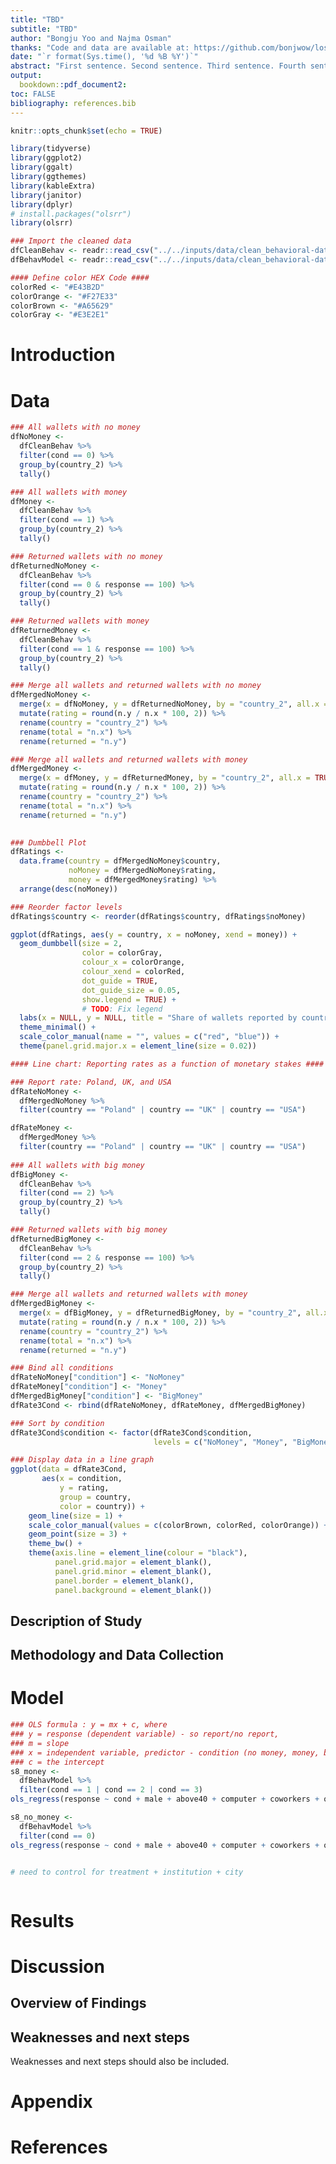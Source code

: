 ```yaml
---
title: "TBD"
subtitle: "TBD"
author: "Bongju Yoo and Najma Osman"
thanks: "Code and data are available at: https://github.com/bonjwow/lost-wallet"
date: "`r format(Sys.time(), '%d %B %Y')`"
abstract: "First sentence. Second sentence. Third sentence. Fourth sentence."
output:
  bookdown::pdf_document2:
toc: FALSE
bibliography: references.bib
---
```


```r
knitr::opts_chunk$set(echo = TRUE)

library(tidyverse)
library(ggplot2)
library(ggalt)
library(ggthemes)
library(kableExtra)
library(janitor)
library(dplyr)
# install.packages("olsrr")
library(olsrr)

### Import the cleaned data
dfCleanBehav <- readr::read_csv("../../inputs/data/clean_behavioral-data.csv")
dfBehavModel <- readr::read_csv("../../inputs/data/clean_behavioral-data_model.csv")
```

```r
#### Define color HEX Code ####
colorRed <- "#E43B2D"
colorOrange <- "#F27E33"
colorBrown <- "#A65629"
colorGray <- "#E3E2E1"
```


# Introduction



# Data

```r
### All wallets with no money
dfNoMoney <- 
  dfCleanBehav %>%
  filter(cond == 0) %>%
  group_by(country_2) %>%
  tally()

### All wallets with money
dfMoney <- 
  dfCleanBehav %>%
  filter(cond == 1) %>%
  group_by(country_2) %>%
  tally()

### Returned wallets with no money
dfReturnedNoMoney <-
  dfCleanBehav %>%
  filter(cond == 0 & response == 100) %>%
  group_by(country_2) %>%
  tally()

### Returned wallets with money
dfReturnedMoney <-
  dfCleanBehav %>%
  filter(cond == 1 & response == 100) %>%
  group_by(country_2) %>%
  tally()

### Merge all wallets and returned wallets with no money
dfMergedNoMoney <-
  merge(x = dfNoMoney, y = dfReturnedNoMoney, by = "country_2", all.x = TRUE) %>%
  mutate(rating = round(n.y / n.x * 100, 2)) %>%
  rename(country = "country_2") %>%
  rename(total = "n.x") %>%
  rename(returned = "n.y")

### Merge all wallets and returned wallets with money
dfMergedMoney <-
  merge(x = dfMoney, y = dfReturnedMoney, by = "country_2", all.x = TRUE) %>%
  mutate(rating = round(n.y / n.x * 100, 2)) %>%
  rename(country = "country_2") %>%
  rename(total = "n.x") %>%
  rename(returned = "n.y")
  
```


```r

### Dumbbell Plot
dfRatings <- 
  data.frame(country = dfMergedNoMoney$country,
             noMoney = dfMergedNoMoney$rating,
             money = dfMergedMoney$rating) %>%
  arrange(desc(noMoney))

### Reorder factor levels
dfRatings$country <- reorder(dfRatings$country, dfRatings$noMoney)

ggplot(dfRatings, aes(y = country, x = noMoney, xend = money)) +
  geom_dumbbell(size = 2, 
                color = colorGray,
                colour_x = colorOrange, 
                colour_xend = colorRed,
                dot_guide = TRUE, 
                dot_guide_size = 0.05,
                show.legend = TRUE) +
                # TODO: Fix legend 
  labs(x = NULL, y = NULL, title = "Share of wallets reported by country") +
  theme_minimal() +
  scale_color_manual(name = "", values = c("red", "blue")) +
  theme(panel.grid.major.x = element_line(size = 0.02))

```

```r
#### Line chart: Reporting rates as a function of monetary stakes ####

### Report rate: Poland, UK, and USA
dfRateNoMoney <-
  dfMergedNoMoney %>%
  filter(country == "Poland" | country == "UK" | country == "USA")

dfRateMoney <-
  dfMergedMoney %>%
  filter(country == "Poland" | country == "UK" | country == "USA")
  
### All wallets with big money
dfBigMoney <- 
  dfCleanBehav %>%
  filter(cond == 2) %>%
  group_by(country_2) %>%
  tally()

### Returned wallets with big money
dfReturnedBigMoney <-
  dfCleanBehav %>%
  filter(cond == 2 & response == 100) %>%
  group_by(country_2) %>%
  tally()

### Merge all wallets and returned wallets with money
dfMergedBigMoney <-
  merge(x = dfBigMoney, y = dfReturnedBigMoney, by = "country_2", all.x = TRUE) %>%
  mutate(rating = round(n.y / n.x * 100, 2)) %>%
  rename(country = "country_2") %>%
  rename(total = "n.x") %>%
  rename(returned = "n.y")

### Bind all conditions
dfRateNoMoney["condition"] <- "NoMoney"
dfRateMoney["condition"] <- "Money"
dfMergedBigMoney["condition"] <- "BigMoney"
dfRate3Cond <- rbind(dfRateNoMoney, dfRateMoney, dfMergedBigMoney)

### Sort by condition
dfRate3Cond$condition <- factor(dfRate3Cond$condition, 
                                levels = c("NoMoney", "Money", "BigMoney"))

### Display data in a line graph
ggplot(data = dfRate3Cond,
       aes(x = condition,
           y = rating,
           group = country,
           color = country)) +
    geom_line(size = 1) +
    scale_color_manual(values = c(colorBrown, colorRed, colorOrange)) +
    geom_point(size = 3) +
    theme_bw() +
    theme(axis.line = element_line(colour = "black"),
          panel.grid.major = element_blank(),
          panel.grid.minor = element_blank(),
          panel.border = element_blank(),
          panel.background = element_blank()) 

```



## Description of Study

## Methodology and Data Collection



# Model

```r

### OLS formula : y = mx + c, where 
### y = response (dependent variable) - so report/no report,
### m = slope
### x = independent variable, predictor - condition (no money, money, big money)
### c = the intercept
s8_money <-
  dfBehavModel %>%
  filter(cond == 1 | cond == 2 | cond == 3)
ols_regress(response ~ cond + male + above40 + computer + coworkers + other_bystanders, data = s8_money)

s8_no_money <-
  dfBehavModel %>%
  filter(cond == 0)
ols_regress(response ~ cond + male + above40 + computer + coworkers + other_bystanders, data = s8_no_money)


# need to control for treatment + institution + city 
```

```r

```


# Results



# Discussion

## Overview of Findings

## Weaknesses and next steps

Weaknesses and next steps should also be included.

\newpage

# Appendix {-}

\newpage


# References


